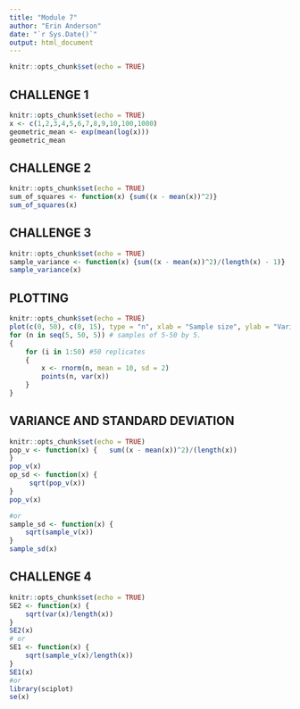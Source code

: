 ```yaml
---
title: "Module 7"
author: "Erin Anderson"
date: "`r Sys.Date()`"
output: html_document
---
```


```r
knitr::opts_chunk$set(echo = TRUE)
```

## CHALLENGE 1
```r
knitr::opts_chunk$set(echo = TRUE)
x <- c(1,2,3,4,5,6,7,8,9,10,100,1000)
geometric_mean <- exp(mean(log(x)))
geometric_mean
```
## CHALLENGE 2
```r
knitr::opts_chunk$set(echo = TRUE)
sum_of_squares <- function(x) {sum((x - mean(x))^2)}
sum_of_squares(x)
```
## CHALLENGE 3
```r
knitr::opts_chunk$set(echo = TRUE)
sample_variance <- function(x) {sum((x - mean(x))^2)/(length(x) - 1)}
sample_variance(x)
```
## PLOTTING
```r
knitr::opts_chunk$set(echo = TRUE)
plot(c(0, 50), c(0, 15), type = "n", xlab = "Sample size", ylab = "Variance")
for (n in seq(5, 50, 5)) # samples of 5-50 by 5.
{
    for (i in 1:50) #50 replicates
    {
        x <- rnorm(n, mean = 10, sd = 2)
        points(n, var(x))
    }
}
```
## VARIANCE AND STANDARD DEVIATION
```r
knitr::opts_chunk$set(echo = TRUE)
pop_v <- function(x) {   sum((x - mean(x))^2)/(length(x))
}
pop_v(x)
op_sd <- function(x) {
     sqrt(pop_v(x))
}
pop_v(x)

#or
sample_sd <- function(x) {
    sqrt(sample_v(x))
}
sample_sd(x)
```
## CHALLENGE 4
```r
knitr::opts_chunk$set(echo = TRUE)
SE2 <- function(x) {
    sqrt(var(x)/length(x))
}
SE2(x)
# or
SE1 <- function(x) {
    sqrt(sample_v(x)/length(x))
}
SE1(x)
#or
library(sciplot)
se(x)
```
